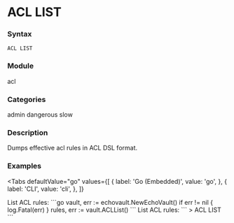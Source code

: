 
# ACL LIST

### Syntax
```
ACL LIST
```

### Module
<span className="acl-category">acl</span>

### Categories
<span className="acl-category">admin</span>
<span className="acl-category">dangerous</span>
<span className="acl-category">slow</span>

### Description
Dumps effective acl rules in ACL DSL format.

### Examples

<Tabs
  defaultValue="go"
  values={[
    { label: 'Go (Embedded)', value: 'go', },
    { label: 'CLI', value: 'cli', },
  ]}
>
  <TabItem value="go">
    List ACL rules:
    ```go
    vault, err := echovault.NewEchoVault()
    if err != nil {
      log.Fatal(err)
    }
    rules, err := vault.ACLList()
    ```
  </TabItem>
  <TabItem value="cli">
    List ACL rules:
    ```
    > ACL LIST
    ```  
  </TabItem>
</Tabs>
